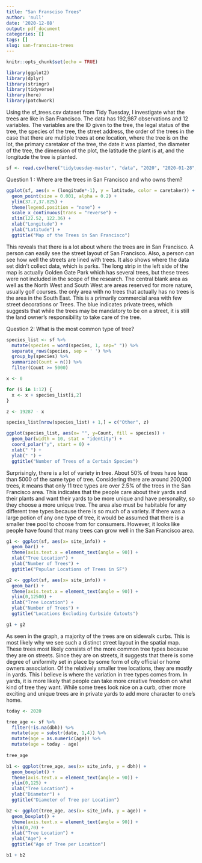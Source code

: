 ```yaml
---
title: "San Fransciso Trees"
author: 'null'
date: '2020-12-08'
output: pdf_document
categories: []
tags: []
slug: san-fransciso-trees
---
```


```r
knitr::opts_chunk$set(echo = TRUE)
```

```r
library(ggplot2)
library(dplyr)
library(stringr)
library(tidyverse)
library(here)
library(patchwork)
```

Using the sf_trees.csv dataset from Tidy Tuesday, I investigate what the trees
are like in San Francisco. The data has 192,987 observations and 12 variables. 
The variables are the ID given to the tree, the legal status of the tree, the 
species of the tree, the street address, the order of the trees in the case that 
there are multiple trees at one location, where the tree is on the lot, the 
primary caretaker of the tree, the date it was planted, the diameter of the tree, 
the dimension of the plot, the latitude the plant is at, and the longitude the 
tree is planted.

```r
sf <- read.csv(here("tidytuesday-master", "data", "2020", "2020-01-28", "sf_trees.csv"))
```

Question 1 : Where are the trees in San Francisco and who owns them?

```r
ggplot(sf, aes(x = (longitude*-1), y = latitude, color = caretaker)) +
  geom_point(size = 0.001, alpha = 0.2) +
  ylim(37.7,37.825) +
  theme(legend.position = "none") +
  scale_x_continuous(trans = "reverse") +
  xlim(122.52, 122.36) +   
  xlab("Longitude") +
  ylab("Latitude") +
  ggtitle("Map of the Trees in San Francisco")
```

This reveals that there is a lot about where the trees are in San Francisco. A
person can easily see the street layout of San Francisco. Also, a person can see
how well the streets are lined with trees. It also shows where the data set 
didn't collect data, which is parks. The long strip in the left side of the map
is actually Golden Gate Park which has several trees, but these trees were not 
included in the scope of the research. The central blank area as well as the 
North West and South West are areas reserved for more nature, usually golf 
courses. the only area with no trees that actually has no trees is the area in 
the South East. This is a primarily commercial area with few street decorations 
or Trees. The blue indicates private trees, which suggests that while the trees 
may be mandatory to be on a street, it is still the land owner's responsibility 
to take care of the tree. 

Question 2: What is the most common type of tree?

```r

species_list <- sf %>%
  mutate(species = word(species, 1, sep=" ")) %>%
  separate_rows(species, sep = ' ') %>%
  group_by(species) %>%
  summarize(Count = n()) %>%
  filter(Count >= 5000)

x <- 0

for (i in 1:12) {
  x <- x + species_list[i,2]
}

z <- 19287 - x

species_list[nrow(species_list) + 1,] = c("Other", z)

ggplot(species_list, aes(x= "", y=Count, fill = species)) +
  geom_bar(width = 10, stat = "identity") +
  coord_polar("y", start = 0) +
  xlab(" ") +
  ylab(" ") +
  ggtitle("Number of Trees of a Certain Species")

```

Surprisingly, there is a lot of variety in tree. About 50% of trees have less 
than 5000 of the same type of tree. Considering there are around 200,000 trees,
it means that only 11 tree types are over 2.5% of the trees in the San Francisco
area. This indicates that the people care about their yards and their plants and 
want their yards to be more unique and have personality, so they choose a more 
unique tree. The area also must be habitable for any different tree types because
there is so much of a variety. If there was a large potion of any one type of 
tree, it would be assumed that there is a smaller tree pool to choose from for 
consumers. However, it looks like people have found that many trees can grow 
well in the San Francisco area.

```r
g1 <- ggplot(sf, aes(x= site_info)) +
  geom_bar() +
  theme(axis.text.x = element_text(angle = 90)) +
  xlab("Tree Location") +
  ylab("Number of Trees") +
  ggtitle("Popular Locations of Trees in SF")

g2 <- ggplot(sf, aes(x= site_info)) +
  geom_bar() +
  theme(axis.text.x = element_text(angle = 90)) + 
  ylim(0,12500) +
  xlab("Tree Location") +
  ylab("Number of Trees") +
  ggtitle("Locations Excluding Curbside Cutouts")

g1 + g2

```

As seen in the graph, a majority of the trees are on sidewalk curbs. This is 
most likely why we see such a distinct street layout in the spatial map. These 
trees most likely consists of the more common tree types because they are on 
streets. Since they are on streets, it suggests that there is some degree of 
uniformity set in place by some form of city official or home owners association.
Of the relatively smaller tree locations, they are mostly in yards. This I believe
is where the variation in tree types comes from. In yards, it is more likely that
people can take more creative freedom on what kind of tree they want. While some
trees look nice on a curb, other more exciting and unique trees are in private 
yards to add more character to one's home.

```r
today <- 2020

tree_age <- sf %>%
  filter(!is.na(dbh)) %>%
  mutate(age = substr(date, 1,4)) %>%
  mutate(age = as.numeric(age)) %>%
  mutate(age = today - age)
  
tree_age

b1 <- ggplot(tree_age, aes(x= site_info, y = dbh)) +
  geom_boxplot() +
  theme(axis.text.x = element_text(angle = 90)) +
  ylim(0,125) +
  xlab("Tree Location") +
  ylab("Diameter") +
  ggtitle("Diameter of Tree per Location")

b2 <- ggplot(tree_age, aes(x= site_info, y = age)) +
  geom_boxplot() +
  theme(axis.text.x = element_text(angle = 90)) +
  ylim(0,70) +
  xlab("Tree Location") +
  ylab("Age") +
  ggtitle("Age of Tree per Location")

b1 + b2

```


